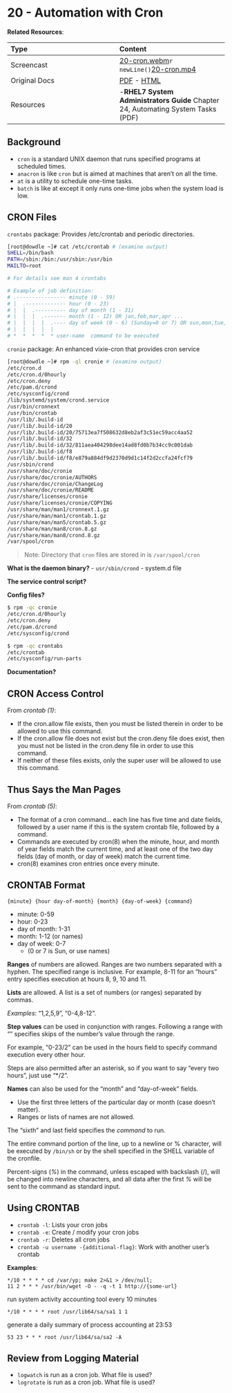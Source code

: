 # 20 - Automation with Cron {#unit-20}

__Related Resources__:

| Type | Content |
| :-- | :-- |
| Screencast | [20-cron.webm](https://www.cs.montana.edu/users/sdowdle/csci351/videos/20-cron.webm)`r newLine()`[20-cron.mp4](https://www.cs.montana.edu/users/sdowdle/csci351/videos/20-cron.mp4) |
| Original Docs | [PDF](20/Thursday - 11MAR - Automation with cron - Systems Administration.pdf) - [HTML](20/cron.html) |
| Resources | -__RHEL7 System Administrators Guide__ Chapter 24, Automating System Tasks (PDF) |


## Background

- `cron` is a standard UNIX daemon that runs specified programs at scheduled times.
- `anacron` is like `cron` but is aimed at machines that aren't on all the time.
- `at` is a utility to schedule one-time tasks.
- `batch` is like at except it only runs one-time jobs when the system load is low.

## CRON Files

`crontabs` package: Provides /etc/crontab and periodic directories.

```bash
[root@dowdle ~]# cat /etc/crontab # (examine output)
SHELL=/bin/bash
PATH=/sbin:/bin:/usr/sbin:/usr/bin
MAILTO=root

# For details see man 4 crontabs

# Example of job definition:
# .---------------- minute (0 - 59)
# |  .------------- hour (0 - 23)
# |  |  .---------- day of month (1 - 31)
# |  |  |  .------- month (1 - 12) OR jan,feb,mar,apr ...
# |  |  |  |  .---- day of week (0 - 6) (Sunday=0 or 7) OR sun,mon,tue,wed,thu,fri,sat
# |  |  |  |  |
# *  *  *  *  * user-name  command to be executed
```

`cronie` package: An enhanced vixie-cron that provides cron service

```bash
[root@dowdle ~]# rpm -ql cronie # (examine output)
/etc/cron.d
/etc/cron.d/0hourly
/etc/cron.deny
/etc/pam.d/crond
/etc/sysconfig/crond
/lib/systemd/system/crond.service
/usr/bin/cronnext
/usr/bin/crontab
/usr/lib/.build-id
/usr/lib/.build-id/20
/usr/lib/.build-id/20/75713ea7f508632d8eb2af3c51ec59acc4aa52
/usr/lib/.build-id/32
/usr/lib/.build-id/32/811aea404298dee14ad8fd0b7b34cc9c001dab
/usr/lib/.build-id/f8
/usr/lib/.build-id/f8/e879a884df9d2370d9d1c14f2d2ccfa24fcf79
/usr/sbin/crond
/usr/share/doc/cronie
/usr/share/doc/cronie/AUTHORS
/usr/share/doc/cronie/ChangeLog
/usr/share/doc/cronie/README
/usr/share/licenses/cronie
/usr/share/licenses/cronie/COPYING
/usr/share/man/man1/cronnext.1.gz
/usr/share/man/man1/crontab.1.gz
/usr/share/man/man5/crontab.5.gz
/usr/share/man/man8/cron.8.gz
/usr/share/man/man8/crond.8.gz
/var/spool/cron
```

> Note: Directory that `cron` files are stored in is `/var/spool/cron`

__What is the daemon binary?__ - `usr/sbin/crond` - system.d file

__The service control script?__

__Config files?__

```bash
$ rpm -qc cronie
/etc/cron.d/0hourly
/etc/cron.deny
/etc/pam.d/crond
/etc/sysconfig/crond

$ rpm -qc crontabs
/etc/crontab
/etc/sysconfig/run-parts
```

__Documentation?__

## CRON Access Control

From _crontab (1)_:

- If the cron.allow file exists, then you must be listed therein in order to be allowed to use this command.
- If the cron.allow file does not exist but the cron.deny file does exist, then you must not be listed in the cron.deny file in order to use this command.
- If neither of these files exists, only the super user will be allowed to use this command.

## Thus Says the Man Pages

From _crontab (5)_:

- The format of a cron command... each line has five time and date fields, followed by a user name if this is the system crontab file, followed by a command.
- Commands are executed by cron(8) when the minute, hour, and month of year fields match the current time, and at least one of the two day fields (day of month, or day of week) match the current time.
- cron(8) examines cron entries once every minute.

## CRONTAB Format

    {minute} {hour day-of-month} {month} {day-of-week} {command}

- minute: 0-59
- hour: 0-23
- day of month: 1-31
- month: 1-12 (or names)
- day of week: 0-7
  - (0 or 7 is Sun, or use names)

__Ranges__ of numbers are allowed. Ranges are two numbers separated with a hyphen. The specified range is inclusive. For example, 8-11 for an "hours" entry specifies execution at hours 8, 9, 10 and 11.

__Lists__ are allowed. A list is a set of numbers (or ranges) separated by commas.

_Examples_: "1,2,5,9", "0-4,8-12".

__Step values__ can be used in conjunction with ranges. Following a range with "<number>" specifies skips of the number's value through the range.

For example, "0-23/2" can be used in the hours field to specify command execution every other hour.

Steps are also permitted after an asterisk, so if you want to say "every two hours", just use "*/2".

__Names__ can also be used for the "month" and "day-of-week" fields.

- Use the first three letters of the particular day or month (case doesn’t matter).
- Ranges or lists of names are not allowed.

The "sixth" and last field specifies the _command_ to run.

The entire command portion of the line, up to a newline or % character, will be executed by `/bin/sh` or by the shell specified in the SHELL variable of the cronfile.

Percent-signs (_%_) in the command, unless escaped with backslash (/\), will be changed into newline characters, and all data after the first _%_ will be sent to the command as standard input.

## Using CRONTAB

- `crontab -l`: Lists your cron jobs
- `crontab -e`: Create / modify your cron jobs
- `crontab -r`: Deletes all cron jobs
- `crontab -u username -{additional-flag}`: Work with another user's crontab

__Examples__:


    */10 * * * * cd /var/yp; make 2>&1 > /dev/null;
    11 2 * * * /usr/bin/wget -O - -q -t 1 http://{some-url}

run system activity accounting tool every 10 minutes

    */10 * * * * root /usr/lib64/sa/sa1 1 1

generate a daily summary of process accounting at 23:53

    53 23 * * * root /usr/lib64/sa/sa2 -A

## Review from Logging Material

- `logwatch` is run as a cron job. What file is used?
- `logrotate` is run as a cron job. What file is used?


